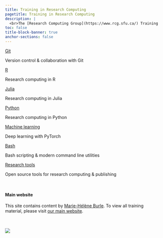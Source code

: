 ```yaml
---
title: Training in Research Computing
pagetitle: Training in Research Computing
description: |
  <br>The [Research Computing Group](https://www.rcg.sfu.ca/) Training Team at [Simon Fraser University](https://www.sfu.ca/) offers **workshops, courses, and webinars in high-performance research computing** for researchers at Canadian post-secondary institutions. We work in collaboration with other universities from British Columbia, Alberta, Saskatchewan, and Manitoba under the umbrella of the [Digital Research Alliance of Canada](https://alliancecan.ca/).
toc: false
title-block-banner: true
anchor-sections: false
---
```


:::{layout="[[5, 5, 5, 5], [5, 5, 5, -5]]"}

:::{.card .mb-3}

:::{.card-body}

[Git](/git/index.qmd){.card-title .stretched-link}

[Version control & collaboration with Git]{.text-muted}

:::

:::

:::{.card .mb-3}

:::{.card-body}

[R](/r/index.qmd){.card-title .stretched-link}

[Research computing in R]{.text-muted}

:::

:::

:::{.card .mb-3}

:::{.card-body}

[Julia](/julia/index.qmd){.card-title .stretched-link}

[Research computing in Julia]{.text-muted}

:::

:::

:::{.card .mb-3}

:::{.card-body}

[Python](/python/index.qmd){.card-title .stretched-link}

[Research computing in Python]{.text-muted}

:::

:::

:::{.card .mb-3}

:::{.card-body}

[Machine learning](/ml/index.qmd){.card-title .stretched-link}

[Deep learning with PyTorch]{.text-muted}

:::

:::

:::{.card .mb-3}

:::{.card-body}

[Bash](/bash/index.qmd){.card-title .stretched-link}

[Bash scripting & modern command line utilities]{.text-muted}

:::

:::

:::{.card .mb-3}

:::{.card-body}

[Research tools](/tools/index.qmd){.card-title .stretched-link}

[Open source tools for research computing & publishing]{.text-muted}

:::

:::

:::

<br>

:::{.small}

#### Main website

This site contains content by [Marie-Hélène Burle](https://www.sfu.ca/~msb2/). To view all training material, please visit [our main website](https://training.westdri.ca/).
<br><br>

:::
<br>
![](/img/sfudrac.png){fig-alt="frontlogo"}
